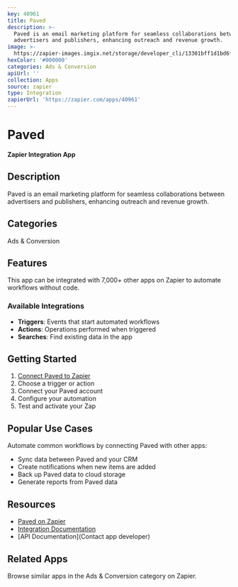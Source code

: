 ```yaml
---
key: 40961
title: Paved
description: >-
  Paved is an email marketing platform for seamless collaborations between
  advertisers and publishers, enhancing outreach and revenue growth.
image: >-
  https://zapier-images.imgix.net/storage/developer_cli/13301bff1d1bd6ff1507edbf69ace753.png?auto=format%2Ccompress&ixlib=python-3.0.0&q=50
hexColor: '#000000'
categories: Ads & Conversion
apiUrl: ''
collection: Apps
source: zapier
type: Integration
zapierUrl: 'https://zapier.com/apps/40961'
---
```

# Paved

**Zapier Integration App**

## Description

Paved is an email marketing platform for seamless collaborations between advertisers and publishers, enhancing outreach and revenue growth.

## Categories

Ads & Conversion

## Features

This app can be integrated with 7,000+ other apps on Zapier to automate workflows without code.

### Available Integrations

- **Triggers**: Events that start automated workflows
- **Actions**: Operations performed when triggered
- **Searches**: Find existing data in the app

## Getting Started

1. [Connect Paved to Zapier](https://zapier.com/apps/40961)
2. Choose a trigger or action
3. Connect your Paved account
4. Configure your automation
5. Test and activate your Zap

## Popular Use Cases

Automate common workflows by connecting Paved with other apps:

- Sync data between Paved and your CRM
- Create notifications when new items are added
- Back up Paved data to cloud storage
- Generate reports from Paved data

## Resources

- [Paved on Zapier](https://zapier.com/apps/40961)
- [Integration Documentation](https://zapier.com/apps/40961/integrations)
- [API Documentation](Contact app developer)

## Related Apps

Browse similar apps in the Ads & Conversion category on Zapier.
